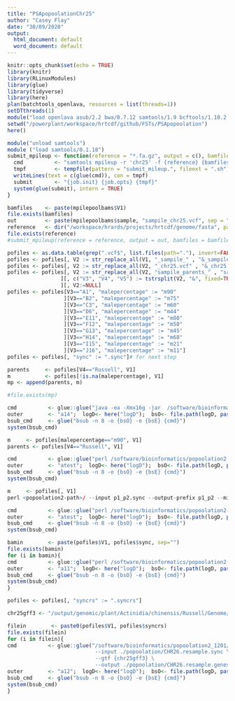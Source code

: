 ```yaml
---
title: "PSApopoolationChr25"
author: "Casey Flay"
date: "30/09/2020"
output:
  html_document: default
  word_document: default
---
```


```r
knitr::opts_chunk$set(echo = TRUE)
library(knitr)
library(RLinuxModules)
library(glue)
library(tidyverse)
library(here)
plan(batchtools_openlava, resources = list(threads=1))
setDTthreads(1)
module("load openlava asub/2.2 bwa/0.7.12 samtools/1.9 bcftools/1.10.2 popoolation2 perlbrew/0.76")#old samtools module loaded for popoolation2
setwd("/powerplant/workspace/hrtcdf/github/FSTs/PSApopoolation")
here()
```

```r
module("unload samtools")
module ("load samtools/0.1.18")
submit_mpileup <- function(reference = "*.fa.gz", output = c(), bamfiles = c(), job.init = "asub", job.opts = "-q normal") {
  cmd          <- "samtools mpileup -r 'chr25' -f {reference} {bamfiles} > {out}" 
  tmpf         <- tempfile(pattern = "submit_mileup.", fileext = ".sh")
  writeLines(text = c(glue(cmd)), con = tmpf)
  submit       <- "{job.init} {job.opts} {tmpf}"
  system(glue(submit), intern = TRUE)
}

bamfiles    <- paste(mpilepoolbams$V1)
file.exists(bamfiles)
out         <- paste(mpilepoolbams$sample, "sampile_chr25.vcf", sep = "_")
reference   <- dir("/workspace/hrards/projects/hrtcdf/genome/fasta", pattern = ".*\\.gz$", full.names = TRUE)
file.exists(reference)
#submit_mpileup(reference = reference, output = out, bamfiles = bamfiles)
```

```r
pofiles <- as.data.table(grep(".vcf$", list.files(path="."), invert=FALSE, value=TRUE))
pofiles <- pofiles[, V2 := str_replace_all(V1, "_sampile_" , "&_sampile_")]
pofiles <- pofiles[, V2 := str_replace_all(V2, "_chr25.vcf" , "&_chr25.vcf")]
pofiles <- pofiles[, V2 := str_replace_all(V2, "sampile_parents_" , "sampile_parents_&")
                 ][, c("V3", "V4", "V5") := tstrsplit(V2, "&", fixed=TRUE)
                 ][, V2:=NULL]
pofiles <- pofiles[V3=="A1", "malepercentage" := "m90"
                  ][V3=="B2", "malepercentage" := "m75" 
                  ][V3=="C3", "malepercentage" := "m60"                    
                  ][V3=="D6", "malepercentage" := "m44"                    
                  ][V3=="E11", "malepercentage" := "m80"                    
                  ][V3=="F12", "malepercentage" := "m50"                    
                  ][V3=="G13", "malepercentage" := "m45"
                  ][V3=="H14", "malepercentage" := "m68"  
                  ][V3=="I15", "malepercentage" := "m21"                    
                  ][V3=="J16", "malepercentage" := "m11"]
pofiles <- pofiles[, "sync" := ".sync"]# for next step
```

```r
parents     <- pofiles[V4=="Russell", V1]
m           <- pofiles[!is.na(malepercentage), V1]
mp <- append(parents, m)

#file.exists(mp)

cmd          <- glue::glue("java -ea -Xmx16g -jar  /software/bioinformatics/popoolation2-1201/mpileup2sync.jar --input {mp} --output {mp}.sync --fastq-type sanger --min-qual 20 --threads 8")
outer        <- "a14";  logD<- here("logD");  bsO<- file.path(logD, paste0(outer,".out")); bsE<- file.path(logD, paste0(outer,".err"))
bsub_cmd     <- glue("bsub -n 8 -o {bsO} -e {bsE} {cmd}")
system(bsub_cmd)
```


```r
m     <- pofiles[malepercentage=="m90", V1]
parents <- pofiles[V4=="Russell", V1]

cmd          <- glue::glue("perl /software/bioinformatics/popoolation2-1201/cmh-test.pl --min-count 6 --mincoverage 4 --max-coverage 250 --population {m},{parents} --input smallcmh.sync --output cmhtest.txt")
outer        <- "atest";  logD<- here("logD");  bsO<- file.path(logD, paste0(outer,".out")); bsE<- file.path(logD, paste0(outer,".err"))
bsub_cmd     <- glue("bsub -n 8 -o {bsO} -e {bsE} {cmd}")
system(bsub_cmd)
```

```r
m     <- pofiles[, V1]
perl <popoolation2-path>/ --input p1_p2.sync --output-prefix p1_p2 --min-count 6 --min-coverage 50 --max-coverage 200

cmd          <- glue::glue("perl /software/bioinformatics/popoolation2-1201/snp-frequency-diff.pl --input {m}.sync --output-prefix p1_p2 --min-count 6 --min-coverage 50 --max-coverage 200")
outer        <- "atest";  logD<- here("logD");  bsO<- file.path(logD, paste0(outer,".out")); bsE<- file.path(logD, paste0(outer,".err"))
bsub_cmd     <- glue("bsub -n 8 -o {bsO} -e {bsE} {cmd}")
system(bsub_cmd)
```

```r
bamin        <- paste(pofiles$V1, pofiles$sync, sep="")
file.exists(bamin)
for (i in bamin){
cmd          <- glue::glue("perl /software/bioinformatics/popoolation2-1201/subsample-synchronized.pl --input {i} --output {i}rs --target-coverage 20 --max-coverage 250 --method withreplace")
outer        <- "a11";  logD<- here("logD");  bsO<- file.path(logD, paste0(outer,".out")); bsE<- file.path(logD, paste0(outer,".err"))
bsub_cmd     <- glue("bsub -n 8 -o {bsO} -e {bsE} {cmd}")
system(bsub_cmd)
}
```
```r
pofiles <- pofiles[, "syncrs" := ".syncrs"]
```

```r
chr25gff3 <- "/output/genomic/plant/Actinidia/chinensis/Russell/Genome/Assembly/V2a/Gene_models/Archive/Russell_V2a.chromosomes.and.unassigned.renamed.has.stops.gff3"

filein        <- paste0(pofiles$V1, pofiles$syncrs)
file.exists(filein)
for (i in filein){
cmd          <- glue::glue("/software/bioinformatics/popoolation2_1201/create-genewise-sync.pl --input {i} --output {i} \
                            --input ./popoolation/CHR26.resample.sync \
                            --gtf {chr25gff3} \
                            --output ./popoolation/CHR26.resample.genes.sync")
outer        <- "a12";  logD<- here("logD");  bsO<- file.path(logD, paste0(outer,".out")); bsE<- file.path(logD, paste0(outer,".err"))
bsub_cmd     <- glue("bsub -n 8 -o {bsO} -e {bsE} {cmd}")
system(bsub_cmd)
}
```
